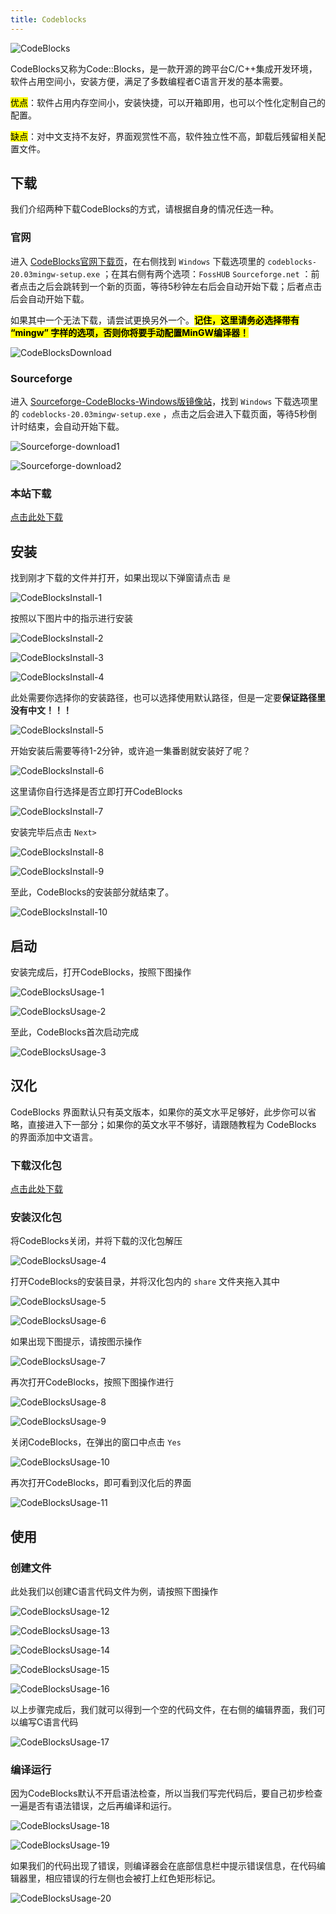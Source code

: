 ```yaml
---
title: Codeblocks
---
```


![CodeBlocks](images/codeblocks/cdb-1.png)

CodeBlocks又称为Code::Blocks，是一款开源的跨平台C/C++集成开发环境，软件占用空间小，安装方便，满足了多数编程者C语言开发的基本需要。

<Callout>
<mark>优点</mark>：软件占用内存空间小，安装快捷，可以开箱即用，也可以个性化定制自己的配置。

<mark>缺点</mark>：对中文支持不友好，界面观赏性不高，软件独立性不高，卸载后残留相关配置文件。
</Callout>

## 下载

我们介绍两种下载CodeBlocks的方式，请根据自身的情况任选一种。

### 官网

进入 [CodeBlocks官网下载页](https://www.codeblocks.org/downloads/binaries/)，在右侧找到 `Windows` 下载选项里的 `codeblocks-20.03mingw-setup.exe` ；在其右侧有两个选项：`FossHUB` `Sourceforge.net` ：前者点击之后会跳转到一个新的页面，等待5秒钟左右后会自动开始下载；后者点击后会自动开始下载。

如果其中一个无法下载，请尝试更换另外一个。<mark>**记住，这里请务必选择带有 “mingw” 字样的选项，否则你将要手动配置MinGW编译器！**</mark>

![CodeBlocksDownload](images/codeblocks/download/cdb-2.png)

### Sourceforge

进入 [Sourceforge-CodeBlocks-Windows版镜像站](https://sourceforge.net/projects/codeblocks/files/Binaries/20.03/Windows/)，找到 `Windows` 下载选项里的 `codeblocks-20.03mingw-setup.exe` ，点击之后会进入下载页面，等待5秒倒计时结束，会自动开始下载。

![Sourceforge-download1](images/codeblocks/download/cdb-3.png)

![Sourceforge-download2](images/codeblocks/download/cdb-4.png)

### 本站下载

[点击此处下载](/download)

## 安装

找到刚才下载的文件并打开，如果出现以下弹窗请点击 `是`

![CodeBlocksInstall-1](images/codeblocks/install/cdb-i-1.png)

按照以下图片中的指示进行安装

![CodeBlocksInstall-2](images/codeblocks/install/cdb-i-2.png)

![CodeBlocksInstall-3](images/codeblocks/install/cdb-i-3.png)

![CodeBlocksInstall-4](images/codeblocks/install/cdb-i-4.png)

此处需要你选择你的安装路径，也可以选择使用默认路径，但是一定要**保证路径里没有中文！！！**

![CodeBlocksInstall-5](images/codeblocks/install/cdb-i-5.png)

开始安装后需要等待1-2分钟，或许追一集番剧就安装好了呢？

![CodeBlocksInstall-6](images/codeblocks/install/cdb-i-6.png)

这里请你自行选择是否立即打开CodeBlocks

![CodeBlocksInstall-7](images/codeblocks/install/cdb-i-7.png)

安装完毕后点击 `Next> `

![CodeBlocksInstall-8](images/codeblocks/install/cdb-i-8.png)

![CodeBlocksInstall-9](images/codeblocks/install/cdb-i-9.png)

至此，CodeBlocks的安装部分就结束了。

![CodeBlocksInstall-10](images/codeblocks/install/cdb-i-10.png)

## 启动

安装完成后，打开CodeBlocks，按照下图操作

![CodeBlocksUsage-1](images/codeblocks/usage/cdb-u-1.png)

![CodeBlocksUsage-2](images/codeblocks/usage/cdb-u-2.png)

至此，CodeBlocks首次启动完成

![CodeBlocksUsage-3](images/codeblocks/usage/cdb-u-3.png)

## 汉化

<Callout>
CodeBlocks 界面默认只有英文版本，如果你的英文水平足够好，此步你可以省略，直接进入下一部分；如果你的英文水平不够好，请跟随教程为 CodeBlocks 的界面添加中文语言。
</Callout>

### 下载汉化包

[点击此处下载](/download)

### 安装汉化包

将CodeBlocks关闭，并将下载的汉化包解压

![CodeBlocksUsage-4](images/codeblocks/usage/cdb-u-4.png)

打开CodeBlocks的安装目录，并将汉化包内的 `share` 文件夹拖入其中

![CodeBlocksUsage-5](images/codeblocks/usage/cdb-u-5.png)

![CodeBlocksUsage-6](images/codeblocks/usage/cdb-u-6.png)

如果出现下图提示，请按图示操作

![CodeBlocksUsage-7](images/codeblocks/usage/cdb-u-7.png)

再次打开CodeBlocks，按照下图操作进行

![CodeBlocksUsage-8](images/codeblocks/usage/cdb-u-8.png)

![CodeBlocksUsage-9](images/codeblocks/usage/cdb-u-9.png)

关闭CodeBlocks，在弹出的窗口中点击 `Yes`

![CodeBlocksUsage-10](images/codeblocks/usage/cdb-u-10.png)

再次打开CodeBlocks，即可看到汉化后的界面

![CodeBlocksUsage-11](images/codeblocks/usage/cdb-u-11.png)

## 使用

### 创建文件

此处我们以创建C语言代码文件为例，请按照下图操作

![CodeBlocksUsage-12](images/codeblocks/usage/cdb-u-12.png)

![CodeBlocksUsage-13](images/codeblocks/usage/cdb-u-13.png)

![CodeBlocksUsage-14](images/codeblocks/usage/cdb-u-14.png)

![CodeBlocksUsage-15](images/codeblocks/usage/cdb-u-15.png)

![CodeBlocksUsage-16](images/codeblocks/usage/cdb-u-16.png)

以上步骤完成后，我们就可以得到一个空的代码文件，在右侧的编辑界面，我们可以编写C语言代码

![CodeBlocksUsage-17](images/codeblocks/usage/cdb-u-17.png)

### 编译运行

因为CodeBlocks默认不开启语法检查，所以当我们写完代码后，要自己初步检查一遍是否有语法错误，之后再编译和运行。

![CodeBlocksUsage-18](images/codeblocks/usage/cdb-u-18.png)

![CodeBlocksUsage-19](images/codeblocks/usage/cdb-u-19.png)

如果我们的代码出现了错误，则编译器会在底部信息栏中提示错误信息，在代码编辑器里，相应错误的行左侧也会被打上红色矩形标记。

![CodeBlocksUsage-20](images/codeblocks/usage/cdb-u-20.png)
